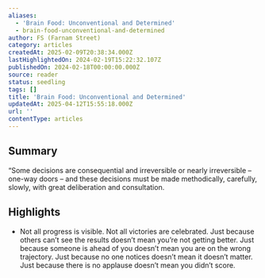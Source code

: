 ```yaml
---
aliases:
  - 'Brain Food: Unconventional and Determined'
  - brain-food-unconventional-and-determined
author: FS (Farnam Street)
category: articles
createdAt: 2025-02-09T20:38:34.000Z
lastHighlightedOn: 2024-02-19T15:22:32.107Z
publishedOn: 2024-02-18T00:00:00.000Z
source: reader
status: seedling
tags: []
title: 'Brain Food: Unconventional and Determined'
updatedAt: 2025-04-12T15:55:18.000Z
url: ''
contentType: articles
---
```

## Summary

“Some decisions are consequential and irreversible or nearly irreversible – one-way doors – and these decisions must be made methodically, carefully, slowly, with great deliberation and consultation.

## Highlights

- Not all progress is visible. Not all victories are celebrated.
  Just because others can’t see the results doesn’t mean you’re not getting better. Just because someone is ahead of you doesn’t mean you are on the wrong trajectory. Just because no one notices doesn’t mean it doesn’t matter. Just because there is no applause doesn’t mean you didn’t score.
